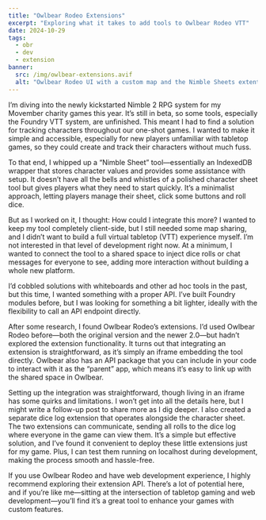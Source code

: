 ```yaml
---
title: "Owlbear Rodeo Extensions"
excerpt: "Exploring what it takes to add tools to Owlbear Rodeo VTT"
date: 2024-10-29
tags:
  - obr
  - dev
  - extension
banner:
  src: /img/owlbear-extensions.avif
  alt: "Owlbear Rodeo UI with a custom map and the Nimble Sheets extention"
---
```


I’m diving into the newly kickstarted Nimble 2 RPG system for my Movember charity games this year. It’s still in beta, so some tools, especially the Foundry VTT system, are unfinished. This meant I had to find a solution for tracking characters throughout our one-shot games. I wanted to make it simple and accessible, especially for new players unfamiliar with tabletop games, so they could create and track their characters without much fuss.

To that end, I whipped up a “Nimble Sheet” tool—essentially an IndexedDB wrapper that stores character values and provides some assistance with setup. It doesn’t have all the bells and whistles of a polished character sheet tool but gives players what they need to start quickly. It’s a minimalist approach, letting players manage their sheet, click some buttons and roll dice.

But as I worked on it, I thought: How could I integrate this more? I wanted to keep my tool completely client-side, but I still needed some map sharing, and I didn’t want to build a full virtual tabletop (VTT) experience myself. I’m not interested in that level of development right now. At a minimum, I wanted to connect the tool to a shared space to inject dice rolls or chat messages for everyone to see, adding more interaction without building a whole new platform.

I’d cobbled solutions with whiteboards and other ad hoc tools in the past, but this time, I wanted something with a proper API. I’ve built Foundry modules before, but I was looking for something a bit lighter, ideally with the flexibility to call an API endpoint directly.

After some research, I found Owlbear Rodeo’s extensions. I’d used Owlbear Rodeo before—both the original version and the newer 2.0—but hadn’t explored the extension functionality. It turns out that integrating an extension is straightforward, as it’s simply an iframe embedding the tool directly. Owlbear also has an API package that you can include in your code to interact with it as the “parent” app, which means it’s easy to link up with the shared space in Owlbear.

Setting up the integration was straightforward, though living in an iframe has some quirks and limitations. I won’t get into all the details here, but I might write a follow-up post to share more as I dig deeper. I also created a separate dice log extension that operates alongside the character sheet. The two extensions can communicate, sending all rolls to the dice log where everyone in the game can view them. It’s a simple but effective solution, and I’ve found it convenient to deploy these little extensions just for my game. Plus, I can test them running on localhost during development, making the process smooth and hassle-free.

If you use Owlbear Rodeo and have web development experience, I highly recommend exploring their extension API. There’s a lot of potential here, and if you’re like me—sitting at the intersection of tabletop gaming and web development—you’ll find it’s a great tool to enhance your games with custom features.